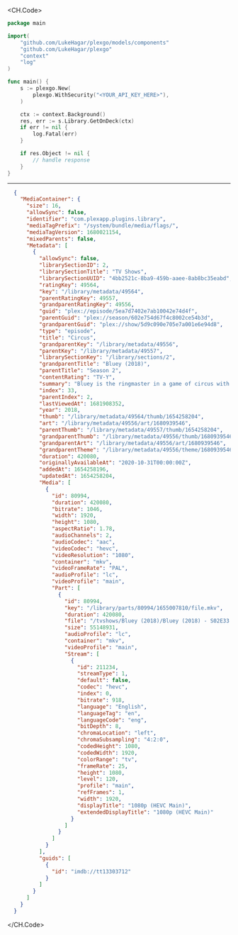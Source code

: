 
<CH.Code>
```go GetOnDeck.go
package main

import(
	"github.com/LukeHagar/plexgo/models/components"
	"github.com/LukeHagar/plexgo"
	"context"
	"log"
)

func main() {
    s := plexgo.New(
        plexgo.WithSecurity("<YOUR_API_KEY_HERE>"),
    )

    ctx := context.Background()
    res, err := s.Library.GetOnDeck(ctx)
    if err != nil {
        log.Fatal(err)
    }

    if res.Object != nil {
        // handle response
    }
}
```
---

```json Example Response
  {
    "MediaContainer": {
      "size": 16,
      "allowSync": false,
      "identifier": "com.plexapp.plugins.library",
      "mediaTagPrefix": "/system/bundle/media/flags/",
      "mediaTagVersion": 1680021154,
      "mixedParents": false,
      "Metadata": [
        {
          "allowSync": false,
          "librarySectionID": 2,
          "librarySectionTitle": "TV Shows",
          "librarySectionUUID": "4bb2521c-8ba9-459b-aaee-8ab8bc35eabd",
          "ratingKey": 49564,
          "key": "/library/metadata/49564",
          "parentRatingKey": 49557,
          "grandparentRatingKey": 49556,
          "guid": "plex://episode/5ea7d7402e7ab10042e74d4f",
          "parentGuid": "plex://season/602e754d67f4c8002ce54b3d",
          "grandparentGuid": "plex://show/5d9c090e705e7a001e6e94d8",
          "type": "episode",
          "title": "Circus",
          "grandparentKey": "/library/metadata/49556",
          "parentKey": "/library/metadata/49557",
          "librarySectionKey": "/library/sections/2",
          "grandparentTitle": "Bluey (2018)",
          "parentTitle": "Season 2",
          "contentRating": "TV-Y",
          "summary": "Bluey is the ringmaster in a game of circus with her friends but Hercules wants to play his motorcycle game instead. Luckily Bluey has a solution to keep everyone happy.",
          "index": 33,
          "parentIndex": 2,
          "lastViewedAt": 1681908352,
          "year": 2018,
          "thumb": "/library/metadata/49564/thumb/1654258204",
          "art": "/library/metadata/49556/art/1680939546",
          "parentThumb": "/library/metadata/49557/thumb/1654258204",
          "grandparentThumb": "/library/metadata/49556/thumb/1680939546",
          "grandparentArt": "/library/metadata/49556/art/1680939546",
          "grandparentTheme": "/library/metadata/49556/theme/1680939546",
          "duration": 420080,
          "originallyAvailableAt": "2020-10-31T00:00:00Z",
          "addedAt": 1654258196,
          "updatedAt": 1654258204,
          "Media": [
            {
              "id": 80994,
              "duration": 420080,
              "bitrate": 1046,
              "width": 1920,
              "height": 1080,
              "aspectRatio": 1.78,
              "audioChannels": 2,
              "audioCodec": "aac",
              "videoCodec": "hevc",
              "videoResolution": "1080",
              "container": "mkv",
              "videoFrameRate": "PAL",
              "audioProfile": "lc",
              "videoProfile": "main",
              "Part": [
                {
                  "id": 80994,
                  "key": "/library/parts/80994/1655007810/file.mkv",
                  "duration": 420080,
                  "file": "/tvshows/Bluey (2018)/Bluey (2018) - S02E33 - Circus.mkv",
                  "size": 55148931,
                  "audioProfile": "lc",
                  "container": "mkv",
                  "videoProfile": "main",
                  "Stream": [
                    {
                      "id": 211234,
                      "streamType": 1,
                      "default": false,
                      "codec": "hevc",
                      "index": 0,
                      "bitrate": 918,
                      "language": "English",
                      "languageTag": "en",
                      "languageCode": "eng",
                      "bitDepth": 8,
                      "chromaLocation": "left",
                      "chromaSubsampling": "4:2:0",
                      "codedHeight": 1080,
                      "codedWidth": 1920,
                      "colorRange": "tv",
                      "frameRate": 25,
                      "height": 1080,
                      "level": 120,
                      "profile": "main",
                      "refFrames": 1,
                      "width": 1920,
                      "displayTitle": "1080p (HEVC Main)",
                      "extendedDisplayTitle": "1080p (HEVC Main)"
                    }
                  ]
                }
              ]
            }
          ],
          "guids": [
            {
              "id": "imdb://tt13303712"
            }
          ]
        }
      ]
    }
  }
```
</CH.Code>

